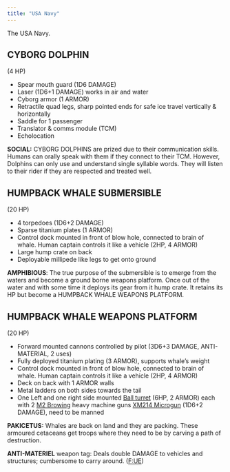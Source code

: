 ```yaml
---
title: "USA Navy"
---
```


The USA Navy.

## CYBORG DOLPHIN {#cyborg_dolphin}

(4 HP)

-   Spear mouth guard (1D6 DAMAGE)
-   Laser (1D6+1 DAMAGE) works in air and water
-   Cyborg armor (1 ARMOR)
-   Retractile quad legs, sharp pointed ends for safe ice travel vertically & horizontally
-   Saddle for 1 passenger
-   Translator & comms module (TCM)
-   Echolocation

**SOCIAL:** CYBORG DOLPHINS are prized due to their communication skills. Humans can orally speak with them if they connect to their TCM. However, Dolphins can only use and understand single syllable words. They will listen to their rider if they are respected and treated well.

## HUMPBACK WHALE SUBMERSIBLE {#humpback_sub}

(20 HP)

-   4 torpedoes (1D6+2 DAMAGE)
-   Sparse titanium plates (1 ARMOR)
-   Control dock mounted in front of blow hole, connected to brain of whale. Human captain controls it like a vehicle (2HP, 4 ARMOR)
-   Large hump crate on back
-   Deployable millipede like legs to get onto ground

**AMPHIBIOUS**: The true purpose of the submersible is to emerge from the waters and become a ground borne weapons platform. Once out of the water and with some time it deploys its gear from it hump crate. It retains its HP but become a HUMPBACK WHALE WEAPONS PLATFORM.

## HUMPBACK WHALE WEAPONS PLATFORM {#humpback_plat}

(20 HP)

-   Forward mounted cannons controlled by pilot (3D6+3 DAMAGE, ANTI-MATERIAL, 2 uses)
-   Fully deployed titanium plating (3 ARMOR), supports whale's weight
-   Control dock mounted in front of blow hole, connected to brain of whale. Human captain controls it like a vehicle (2HP, 4 ARMOR)
-   Deck on back with 1 ARMOR walls
-   Metal ladders on both sides towards the tail
-   One Left and one right side mounted [Ball turret](https://en.wikipedia.org/wiki/Ball_turret) (6HP, 2 ARMOR) each with 2 [M2 Browing](https://en.wikipedia.org/wiki/M2_Browning) heavy machine guns [XM214 Microgun](https://en.wikipedia.org/wiki/XM214_Microgun) (1D6+2 DAMAGE), need to be manned

**PAKICETUS:** Whales are back on land and they are packing. These armoured cetaceans get troops where they need to be by carving a path of destruction.

__ANTI-MATERIEL__ weapon tag: Deals double DAMAGE to vehicles and structures; cumbersome to carry around. ([F:UE](https://claymorerpgs.itch.io/fist))